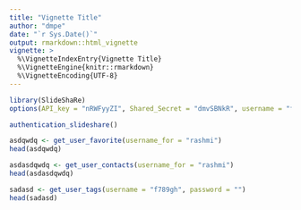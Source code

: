 ```yaml
---
title: "Vignette Title"
author: "dmpe"
date: "`r Sys.Date()`"
output: rmarkdown::html_vignette
vignette: >
  %\VignetteIndexEntry{Vignette Title}
  %\VignetteEngine{knitr::rmarkdown}
  %\VignetteEncoding{UTF-8}
---
```


```r
library(SlideShaRe)
options(API_key = "nRWFyyZI", Shared_Secret = "dmvSBNkR", username = "f789gh", password = "WRONG")
```

```r
authentication_slideshare()
```

```r
asdqwdq <- get_user_favorite(username_for = "rashmi")
head(asdqwdq)
```

```r
asdasdqwdq <- get_user_contacts(username_for = "rashmi")
head(asdasdqwdq)
```

```r
sadasd <- get_user_tags(username = "f789gh", password = "")
head(sadasd)
```

